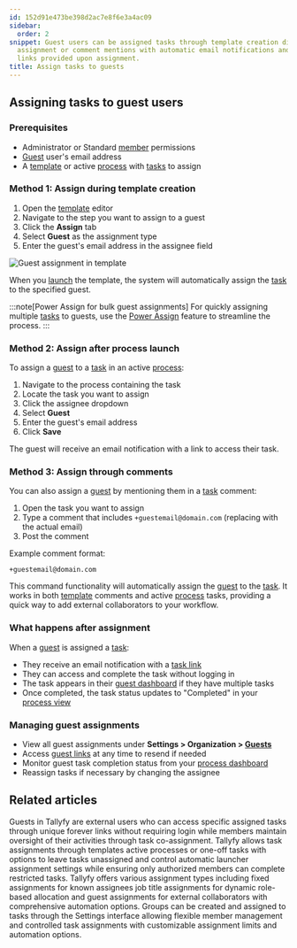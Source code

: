 ```yaml
---
id: 152d91e473be398d2ac7e8f6e3a4ac09
sidebar:
  order: 2
snippet: Guest users can be assigned tasks through template creation direct process
  assignment or comment mentions with automatic email notifications and task access
  links provided upon assignment.
title: Assign tasks to guests
---
```


## Assigning tasks to guest users

### Prerequisites
- Administrator or Standard [member](/products/pro/documenting/members/) permissions
- [Guest](/products/pro/documenting/guests/) user's email address
- A [template](/products/pro/documenting/templates/) or active [process](/products/pro/tracking-and-tasks/processes/) with [tasks](/products/pro/tracking-and-tasks/tasks/) to assign

### Method 1: Assign during template creation

1. Open the [template](/products/pro/documenting/templates/) editor
2. Navigate to the step you want to assign to a guest
3. Click the **Assign** tab
4. Select **Guest** as the assignment type
5. Enter the guest's email address in the assignee field

![Guest assignment in template](https://screenshots.tallyfy.com/tallyfy%2Fpro%2Fdesktop-light-add-guest-template.png)

When you [launch](/products/pro/launching/) the template, the system will automatically assign the [task](/products/pro/tracking-and-tasks/tasks/) to the specified guest.

:::note[Power Assign for bulk guest assignments]
For quickly assigning multiple [tasks](/products/pro/tracking-and-tasks/tasks/) to guests, use the [Power Assign](/products/pro/documenting/templates/how-can-power-tools-enhance-my-tallyfy-experience/) feature to streamline the process.
:::

### Method 2: Assign after process launch

To assign a [guest](/products/pro/documenting/guests/) to a [task](/products/pro/tracking-and-tasks/tasks/) in an active [process](/products/pro/tracking-and-tasks/processes/):

1. Navigate to the process containing the task
2. Locate the task you want to assign
3. Click the assignee dropdown
4. Select **Guest**
5. Enter the guest's email address
6. Click **Save**

The guest will receive an email notification with a link to access their task.

### Method 3: Assign through comments

You can also assign a [guest](/products/pro/documenting/guests/) by mentioning them in a [task](/products/pro/tracking-and-tasks/tasks/) comment:

1. Open the task you want to assign
2. Type a comment that includes `+guestemail@domain.com` (replacing with the actual email)
3. Post the comment

Example comment format:
```
+guestemail@domain.com
```

This command functionality will automatically assign the [guest](/products/pro/documenting/guests/) to the [task](/products/pro/tracking-and-tasks/tasks/). It works in both [template](/products/pro/documenting/templates/) comments and active [process](/products/pro/tracking-and-tasks/processes/) tasks, providing a quick way to add external collaborators to your workflow.

### What happens after assignment

When a [guest](/products/pro/documenting/guests/) is assigned a [task](/products/pro/tracking-and-tasks/tasks/):
- They receive an email notification with a [task link](/products/pro/documenting/guests/how-to-find-a-guest-task-link-in-tallyfy/)
- They can access and complete the task without logging in
- The task appears in their [guest dashboard](/products/pro/documenting/guests/how-can-guests-monitor-their-processes-on-tallyfy/) if they have multiple tasks
- Once completed, the task status updates to "Completed" in your [process view](/products/pro/tracking-and-tasks/tracker-view/)

### Managing guest assignments

- View all guest assignments under **Settings > Organization > [Guests](/products/pro/documenting/guests/)**
- Access [guest links](/products/pro/documenting/guests/how-to-find-a-guest-task-link-in-tallyfy/) at any time to resend if needed
- Monitor guest task completion status from your [process dashboard](/products/pro/tracking-and-tasks/tracker-view/)
- Reassign tasks if necessary by changing the assignee


## Related articles
<CardGrid>
<LinkTitleCard header="<b>Documenting > Guests</b>" href="/products/pro/documenting/guests/" > Guests in Tallyfy are external users who can access specific assigned tasks through unique forever links without requiring login while members maintain oversight of their activities through task co-assignment. </LinkTitleCard>
<LinkTitleCard header="<b>Edit Task > Assign members or guests after launching</b>" href="/products/pro/tracking-and-tasks/tasks/edit-task/how-can-i-assign-members-to-tasks-in-tallyfy/" > Tallyfy allows task assignments through templates active processes or one-off tasks with options to leave tasks unassigned and control automatic launcher assignment settings while ensuring only authorized members can complete restricted tasks. </LinkTitleCard>
<LinkTitleCard header="<b>Edit Templates > Understanding assignment types</b>" href="/products/pro/documenting/templates/edit-templates/understanding-assignment-types/" > Tallyfy offers various assignment types including fixed assignments for known assignees job title assignments for dynamic role-based allocation and guest assignments for external collaborators with comprehensive automation options. </LinkTitleCard>
<LinkTitleCard header="<b>Groups > Create and assign groups</b>" href="/products/pro/documenting/groups/how-to-manage-groups-and-assign-tasks-in-tallyfy/" > Groups can be created and assigned to tasks through the Settings interface allowing flexible member management and controlled task assignments with customizable assignment limits and automation options. </LinkTitleCard>
</CardGrid>